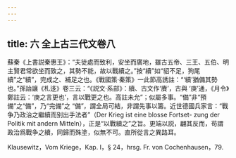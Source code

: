 ```yaml
---
---
---
```

title: 六 全上古三代文卷八
---




蘇秦《上書説秦惠王》：“夫徒處而致利，安坐而廣地，雖古五帝、三王、五伯、明主賢君常欲坐而致之，其勢不能，故以戰續之。”按“續”如“貂不足，狗尾續”之“續”，完成之、補足之也。《戰國策·秦策》一此節高誘註：“‘續’猶備其勢也。”孫詒讓《札迻》卷三云：“《説文·系部》：續、古文作‘賡’，古與 ‘庚’通，《月令》鄭註云：‘庚之言更也’，言以戰更之也。高註未允”；似屬多事。“備”非“預備”之“備”，乃“完備”之 “備”，謂全局可結，非謂先事以籌。近世德國兵家言：“戰争乃政治之繼續而别出手法者”（Der Krieg ist eine blosse Fortset- zung der Politik mit andern Mitteln），正是“以戰續之”之旨。更端以説，翩其反而，苟謂政治爲戰争之續，同歸而殊塗，似無不可。直所從言之異路耳。

Klausewitz，Vom Kriege，Kap. I，§ 24，hrsg. Fr. von Cochenhausen，79.